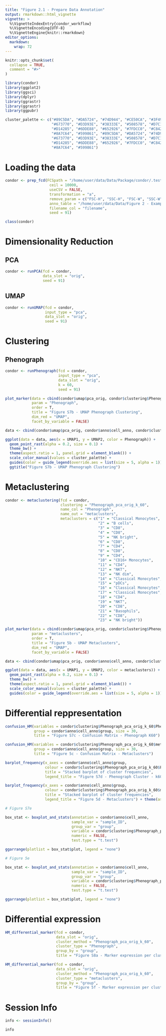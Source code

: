 ```yaml
---
title: "Figure 2.1 - Prepare Data Annotation"
output: rmarkdown::html_vignette
vignette: >
  %\VignetteIndexEntry{condor_workflow}
  %\VignetteEncoding{UTF-8}
  %\VignetteEngine{knitr::rmarkdown}
editor_options: 
  markdown: 
    wrap: 72
---
```


```r
knitr::opts_chunk$set(
  collapse = TRUE,
  comment = "#>"
)
```

```r
library(condor)
library(ggplot2)
library(ggsci)
library(dplyr)
library(ggrastr)
library(ggrastr)
library(ggpubr)
```

```r
cluster_palette <- c("#89C5DA", "#DA5724", "#74D944", "#CE50CA", "#3F4921", "#C0717C", "#CBD588", "#5F7FC7",
                     "#673770", "#D3D93E", "#38333E", "#508578", "#D7C1B1", "#689030", "#AD6F3B", "#CD9BCD",
                     "#D14285", "#6DDE88", "#652926", "#7FDCC0", "#C84248", "#8569D5", "#5E738F", "#D1A33D",
                     "#8A7C64", "#599861", "#89C5DA", "#DA5724", "#74D944", "#CE50CA", "#3F4921", "#C0717C", "#CBD588", "#5F7FC7",
                     "#673770", "#D3D93E", "#38333E", "#508578", "#D7C1B1", "#689030", "#AD6F3B", "#CD9BCD",
                     "#D14285", "#6DDE88", "#652926", "#7FDCC0", "#C84248", "#8569D5", "#5E738F", "#D1A33D",
                     "#8A7C64", "#599861")
```

# Loading the data

```r
condor <- prep_fcd(FCSpath = "/home/user/data/Data/Package/condor/.test_files/fcs/", 
                    ceil = 10000, 
                    useCSV = FALSE, 
                    transformation = "a", 
                    remove_param = c("FSC-H", "SSC-H", "FSC-W", "SSC-W", "Time", "InFile", "live_dead"), 
                    anno_table = "/home/user/data/Data/Figure 2 - Example Workflow/data/FC_metadata.csv", 
                    filename_col = "filename",
                    seed = 91)
```

```r
class(condor)
```

# Dimensionality Reduction

## PCA
```r
condor <- runPCA(fcd = condor, 
                 data_slot = "orig", 
                 seed = 91)
```

## UMAP
```r
condor <- runUMAP(fcd = condor, 
                  input_type = "pca", 
                  data_slot = "orig", 
                  seed = 91)
```

# Clustering

## Phenograph
```r
condor <- runPhenograph(fcd = condor, 
                        input_type = "pca", 
                        data_slot = "orig", 
                        k = 60, 
                        seed = 91)
```

```r
plot_marker(data = cbind(condor$umap$pca_orig, condor$clustering$Phenograph_pca_orig_k_60), 
            param = "Phenograph", 
            order = T, 
            title = "Figure S7b - UMAP Phenograph Clustering", 
            dim_red = "UMAP", 
            facet_by_variable = FALSE)
```

```r
data <- cbind(condor$umap$pca_orig, condor$anno$cell_anno, condor$clustering$Phenograph_pca_orig_k_60)
```

```r
ggplot(data = data, aes(x = UMAP1, y = UMAP2, color = Phenograph)) +
  geom_point_rast(alpha = 0.2, size = 0.1) +
  theme_bw() +
  theme(aspect.ratio = 1, panel.grid = element_blank()) +
  scale_color_manual(values = cluster_palette) + 
  guides(color = guide_legend(override.aes = list(size = 5, alpha = 1))) + 
  ggtitle("Figure S7b - UMAP Phenograph Clustering")
```

# Metaclustering

```r
condor <- metaclustering(fcd = condor, 
                         clustering = "Phenograph_pca_orig_k_60", 
                         name_col = "Phenograph", 
                         name_out = "metaclusters", 
                         metaclusters = c("1" = "Classical Monocytes", 
                                          "2" = "B cells", 
                                          "3" = "CD8", 
                                          "4" = "CD8", 
                                          "5" = "NK bright", 
                                          "6" = "CD8", 
                                          "7" = "CD4", 
                                          "8" = "CD8", 
                                          "9" = "CD4", 
                                          "10" = "CD16+ Monocytes", 
                                          "11" = "CD4", 
                                          "12" = "NKT", 
                                          "13" = "NK dim",
                                          "14" = "Classical Monocytes",
                                          "15" = "pDCs",
                                          "16" = "Classical Monocytes",
                                          "17" = "Classical Monocytes",
                                          "18" = "CD4",
                                          "19" = "NKT",
                                          "20" = "CD8",
                                          "21" = "Basophils",
                                          "22" = "CD8",
                                          "23" = "NK bright"))
```

```r
plot_marker(data = cbind(condor$umap$pca_orig, condor$clustering$Phenograph_pca_orig_k_60), 
            param = "metaclusters", 
            order = T, 
            title = "Figure 5b - UMAP Metaclusters", 
            dim_red = "UMAP", 
            facet_by_variable = FALSE)
```

```r
data <- cbind(condor$umap$pca_orig, condor$anno$cell_anno, condor$clustering$Phenograph_pca_orig_k_60)
```

```r
ggplot(data = data, aes(x = UMAP1, y = UMAP2, color = metaclusters)) +
  geom_point_rast(alpha = 0.2, size = 0.1) +
  theme_bw() +
  theme(aspect.ratio = 1, panel.grid = element_blank()) +
  scale_color_manual(values = cluster_palette) + 
  guides(color = guide_legend(override.aes = list(size = 5, alpha = 1))) + ggtitle("Figure 5b - UMAP Metaclusters")
```

# Differential reppresentation

```r
confusion_HM(variables = condor$clustering$Phenograph_pca_orig_k_60$Phenograph, 
             group = condor$anno$cell_anno$group, size = 30, 
             title = "Figure S7c - Confusion Matrix - Phenograph K60")
```

```r
confusion_HM(variables = condor$clustering$Phenograph_pca_orig_k_60$metaclusters, 
             group = condor$anno$cell_anno$group, size = 30, 
             title = "Figure 5c - Confusion Matrix - Metaclusters")
```

```r
barplot_frequency(x_axes = condor$anno$cell_anno$group, 
                  colour = condor$clustering$Phenograph_pca_orig_k_60$Phenograph, 
                  title = "Stacked barplot of cluster frequencies", 
                  legend_title = "Figure S7d - Phenograph Cluster - k60") + theme(aspect.ratio = 2)
```

```r
barplot_frequency(x_axes = condor$anno$cell_anno$group, 
                  colour = condor$clustering$Phenograph_pca_orig_k_60$metaclusters, 
                  title = "Stacked barplot of cluster frequencies", 
                  legend_title = "Figure 5d - Metaclusters") + theme(aspect.ratio = 2)
```

```r
# Figure S7e

box_stat <- boxplot_and_stats(annotation = condor$anno$cell_anno, 
                              sample_var = "sample_ID", 
                              group_var = "group", 
                              variable = condor$clustering$Phenograph_pca_orig_k_60$Phenograph, 
                              numeric = FALSE, 
                              test.type = "t.test")

ggarrange(plotlist = box_stat$plot, legend = "none")
```

```r
# Figure 5e

box_stat <- boxplot_and_stats(annotation = condor$anno$cell_anno, 
                              sample_var = "sample_ID", 
                              group_var = "group", 
                              variable = condor$clustering$Phenograph_pca_orig_k_60$metaclusters, 
                              numeric = FALSE, 
                              test.type = "t.test")

ggarrange(plotlist = box_stat$plot, legend = "none")
```

# Differential expression
```r
HM_differential_marker(fcd = condor, 
                       data_slot = "orig", 
                       cluster_method = "Phenograph_pca_orig_k_60", 
                       cluster_type = "Phenograph", 
                       group_by = "group",
                       title = "Figure S8a - Marker expression per cluster and phenograph cluster")
```

```r
HM_differential_marker(fcd = condor, 
                       data_slot = "orig", 
                       cluster_method = "Phenograph_pca_orig_k_60", 
                       cluster_type = "metaclusters", 
                       group_by = "group",
                       title = "Figure 5f - Marker expression per cluster and group")
```

# Session Info
```r
info <- sessionInfo()

info
```
